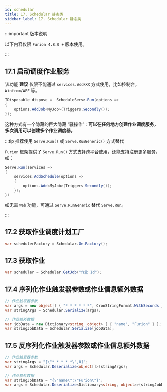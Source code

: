 ```yaml
---
id: schedular
title: 17. Schedular 静态类
sidebar_label: 17. Schedular 静态类
---
```


:::important 版本说明

以下内容仅限 `Furion 4.8.0 +` 版本使用。

:::

## 17.1 启动调度作业服务

该功能 **建议** 仅限不能通过 `services.AddXXX` 方式使用，比如控制台，`Winfrom/WPF` 等。

```cs showLineNumbers {1,3}
IDisposable dispose =  ScheduleServe.Run(options =>
{
    options.AddJob<MyJob>(Triggers.Secondly());
});
```

这种方式有一个隐藏的巨大隐藏 “骚操作”：**可以在任何地方创建作业调度服务，多次调用可以创建多个作业调度器。**

:::tip 推荐使用 `Serve.Run()` 或 `Serve.RunGeneric()` 方式替代

`Furion` 框架提供了 `Serve.Run()` 方式支持跨平台使用，还能支持注册更多服务，如：

```cs showLineNumbers {1,3,5}
Serve.Run(services =>
{
    services.AddSchedule(options =>
    {
        options.Add<MyJob>(Triggers.Secondly());
    });
})
```

如无需 `Web` 功能，可通过 `Serve.RunGeneric` 替代 `Serve.Run`。

:::

## 17.2 获取作业调度计划工厂

```cs showLineNumbers
var schedulerFactory = Schedular.GetFactory();
```

## 17.3 获取作业

```cs showLineNumbers
var scheduler = Schedular.GetJob("作业 Id");
```

## 17.4 序列化作业触发器参数或作业信息额外数据

```cs showLineNumbers {1,5}
// 作业触发器参数
var args = new object[] { "* * * * * *", CronStringFormat.WithSeconds };
var stringArgs = Schedular.Serialize(args);

// 作业额外数据
var jobData = new Dictionary<string, object> { { "name", "Furion" } };
var stringJobData = Schedular.Serialize(jobData);
```

## 17.5 反序列化作业触发器参数或作业信息额外数据

```cs showLineNumbers {1,5}
// 作业触发器参数
var stringArgs = "[\"* * * * *\",0]";
var args = Schedular.Deserialize<object[]>(stringArgs);

// 作业额外数据
var stringJobData = "{\"name\":\"Furion\"}";
var args = Schedular.Deserialize<Dictionary<string, object>>(stringJobData);
```